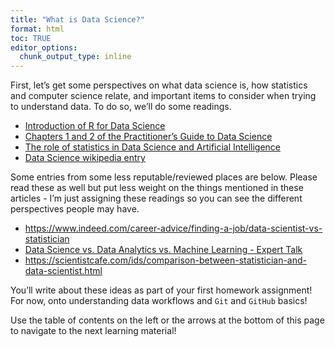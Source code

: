 ```yaml
---
title: "What is Data Science?"
format: html
toc: TRUE
editor_options: 
  chunk_output_type: inline
---
```



First, let's get some perspectives on what data science is, how statistics and computer science relate, and important items to consider when trying to understand data. To do so, we'll do some readings.

- <a href="https://r4ds.hadley.nz/intro" target="_blank">Introduction of R for Data Science</a>
- <a href="https://scientistcafe.com/ids/introduction#introduction" target="_blank">Chapters 1 and 2 of the Practitioner's Guide to Data Science</a>
- <a
      href="https://www.amstat.org/docs/default-source/amstat-documents/the-role-of-statistics-in-data-science-and-artificial-intelligence.pdf"
      target="_blank">The role of statistics in Data Science and Artificial Intelligence</a>
- <a href="https://en.wikipedia.org/wiki/Data_science" target="_blank">Data Science wikipedia entry</a>

Some entries from some less reputable/reviewed places are below. Please read these as well but put less weight on the things mentioned in these articles - I'm just assigning these readings so you can see the different perspectives people may have.

- <a href="https://www.indeed.com/career-advice/finding-a-job/data-scientist-vs-statistician" target="_blank">https://www.indeed.com/career-advice/finding-a-job/data-scientist-vs-statistician</a>
- <a href="https://www.simplilearn.com/data-science-vs-data-analytics-vs-machine-learning-article" target="_blank">Data Science vs. Data Analytics vs. Machine Learning - Expert Talk</a>
- <a href="https://scientistcafe.com/ids/comparison-between-statistician-and-data-scientist.html" target="_blank">https://scientistcafe.com/ids/comparison-between-statistician-and-data-scientist.html</a>

You'll write about these ideas as part of your first homework assignment! For now, onto understanding data workflows and `Git` and `GitHub` basics!

Use the table of contents on the left or the arrows at the bottom of this page to navigate to the next learning material!

